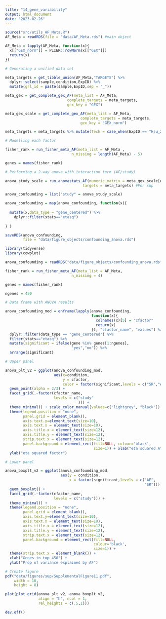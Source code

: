 ```yaml
---
title: "14_gene_variability"
output: html_document
date: "2023-02-26"
---
```


```r
source("src/utils_AF_Meta.R")
AF_Meta = readRDS(file = "data/AF_Meta.rds") #main object
```

```r
AF_Meta = lapply(AF_Meta, function(x){
  x[["GEX_norm"]] = PLIER::rowNorm(x[["GEX"]])
  return(x)
})
```


```r
# Generating a unified data set

meta_targets = get_tibble_union(AF_Meta,"TARGETS") %>% 
  dplyr::select(sample,condition,ExpID) %>% 
  mutate(grl_id = paste(sample,ExpID,sep = "_"))

meta_gex = get_complete_gex_AF(meta_list = AF_Meta,
                            complete_targets = meta_targets,
                            gex_key = "GEX")

meta_gex_scale = get_complete_gex_AF(meta_list = AF_Meta,
                                  complete_targets = meta_targets,
                                  gex_key = "GEX_norm")
```

```r
meta_targets = meta_targets %>% mutate(Tech = case_when(ExpID == "Hsu_2018" | ExpID == "Thomas_2019" | ExpID == "Sun_2021" | ExpID == "Herrera_Rivero_2022" | ExpID == "Santos_2020" | ExpID == "Zhu_2020"  ~ "RNA-Seq", TRUE ~ "microarray"))
```

```r
# Modelling each factor

fisher_rank = run_fisher_meta_AF(meta_list = AF_Meta ,
                              n_missing = length(AF_Meta) - 5)

genes = names(fisher_rank)

```

```r
# Performing a 2-way anova with interaction term (AF/study)

anova_study_scale = run_anovastats_AF(numeric_matrix = meta_gex_scale[genes,],
                                   targets = meta_targets) #For sup

```

```r
anova_confounding = list("study" = anova_study_scale)

anova_confounding = map(anova_confounding, function(x){
  
  mutate(x,data_type = "gene_centered") %>%
    dplyr::filter(stats=="etasq")
  
} )

saveRDS(anova_confounding, 
        file = "data/figure_objects/confounding_anova.rds")
```

```r
library(tidyverse)
library(cowplot)
```

```r
anova_confounding = readRDS("data/figure_objects/confounding_anova.rds")

fisher_rank = run_fisher_meta_AF(meta_list = AF_Meta,
                              n_missing = 4)

genes = names(fisher_rank)

ngenes = 450
```

```r
# Data frame with ANOVA results

anova_confounding_mod = enframe(lapply(anova_confounding, 
                                       function(x){
                                         colnames(x)[5] = "cfactor"
                                         return(x)
                                       }), "cfactor_name", "values") %>% unnest() %>% 
  dplyr::filter(data_type == "gene_centered") %>% 
  filter(stats=="etasq") %>% 
  mutate(significant = ifelse(gene %in% genes[1:ngenes],
                              "yes","no")) %>% 
  arrange(significant)
```

```r
# Upper panel

anova_plt_v2 = ggplot(anova_confounding_mod,
                      aes(x=condition, 
                          y = cfactor, 
                          color = factor(significant,levels = c("SR","AF")))) + 
  geom_point(alpha = 2/3) + 
  facet_grid(.~factor(cfactor_name,
                      levels = c("study"
                                 ))) +
  theme_minimal() + scale_color_manual(values=c("lightgrey", "black")) +
  theme(legend.position = "none",
        panel.grid = element_blank(),
        axis.text.y=element_text(size=10),
        axis.text.x = element_text(size=10),
        axis.title.x = element_text(size=12),
        axis.title.y = element_text(size=12),
        strip.text.x = element_text(size=12),
        panel.background = element_rect(fill=NULL, colour='black',
                                        size=1)) + xlab("eta squared Atrial Fibrillation") +
  ylab("eta squared factor")
```

```r
# Lower panel

anova_boxplt_v2 = ggplot(anova_confounding_mod,
                         aes(y = condition, 
                             x = factor(significant,levels = c("AF",
                                                               "SR")))) + 
  geom_boxplot() + 
  facet_grid(.~factor(cfactor_name,
                      levels = c("study"))) +
  theme_minimal() + 
  theme(legend.position = "none",
        panel.grid = element_blank(),
        axis.text.y=element_text(size=10),
        axis.text.x = element_text(size=10),
        axis.title.x = element_text(size=12),
        axis.title.y = element_text(size=12),
        strip.text.x = element_text(size=12),
        panel.background = element_rect(fill=NULL, 
                                        colour='black',
                                        size=1)) + 
  theme(strip.text.x = element_blank()) +
  xlab("Genes in top 450") +
  ylab("Prop of variance explained by AF")
```

```r
# Create figure
pdf("data/figures/sup/SupplementalFigure11.pdf",
    width = 10,
    height = 8)

plot(plot_grid(anova_plt_v2, anova_boxplt_v2,
               align = "h", ncol = 1,
               rel_heights = c(.5,1)))

dev.off()
```











